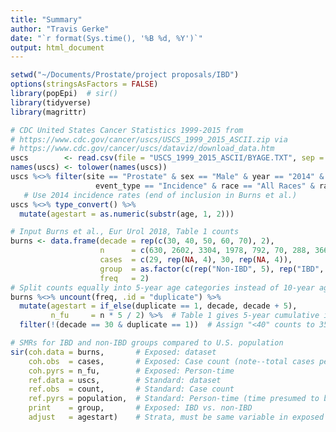 ```yaml
---
title: "Summary"
author: "Travis Gerke"
date: "`r format(Sys.time(), '%B %d, %Y')`"
output: html_document
---
```

   
```r
setwd("~/Documents/Prostate/project proposals/IBD")
options(stringsAsFactors = FALSE)
library(popEpi)  # sir()
library(tidyverse)
library(magrittr)

# CDC United States Cancer Statistics 1999-2015 from 
# https://www.cdc.gov/cancer/uscs/USCS_1999_2015_ASCII.zip via
# https://www.cdc.gov/cancer/uscs/dataviz/download_data.htm
uscs        <- read.csv(file = "USCS_1999_2015_ASCII/BYAGE.TXT", sep = "|")
names(uscs) <- tolower(names(uscs))
uscs %<>% filter(site == "Prostate" & sex == "Male" & year == "2014" &
                   event_type == "Incidence" & race == "All Races" & rate != "~")
   # Use 2014 incidence rates (end of inclusion in Burns et al.)
uscs %<>% type_convert() %>%
  mutate(agestart = as.numeric(substr(age, 1, 2)))

# Input Burns et al., Eur Urol 2018, Table 1 counts
burns <- data.frame(decade = rep(c(30, 40, 50, 60, 70), 2),                         # Start of age category
                    n      = c(630, 2602, 3304, 1978, 792, 70, 288, 366, 221, 47),  # Person counts 
                    cases  = c(29, rep(NA, 4), 30, rep(NA, 4)),                     # 5-yr cumulative incidence of total PCa
                    group  = as.factor(c(rep("Non-IBD", 5), rep("IBD", 5))),
                    freq   = 2)                                                     # Needed to split data into age categories
# Split counts equally into 5-year age categories instead of 10-year age categories to match the standard population
burns %<>% uncount(freq, .id = "duplicate") %>%
  mutate(agestart = if_else(duplicate == 1, decade, decade + 5),
         n_fu     = n * 5 / 2) %>%  # Table 1 gives 5-year cumulative incidence. Put half into each 5-year category
  filter(!(decade == 30 & duplicate == 1))  # Assign "<40" counts to 35-40 age band only (also, no rates for <35 in std. pop)

# SMRs for IBD and non-IBD groups compared to U.S. population
sir(coh.data = burns,       # Exposed: dataset
    coh.obs  = cases,       # Exposed: Case count (note--total cases per "group" listed in one random stratum of age)
    coh.pyrs = n_fu,        # Exposed: Person-time
    ref.data = uscs,        # Standard: dataset
    ref.obs  = count,       # Standard: Case count
    ref.pyrs = population,  # Standard: Person-time (time presumed to be one year)
    print    = group,       # Exposed: IBD vs. non-IBD
    adjust   = agestart)    # Strata, must be same variable in exposed and standard
```